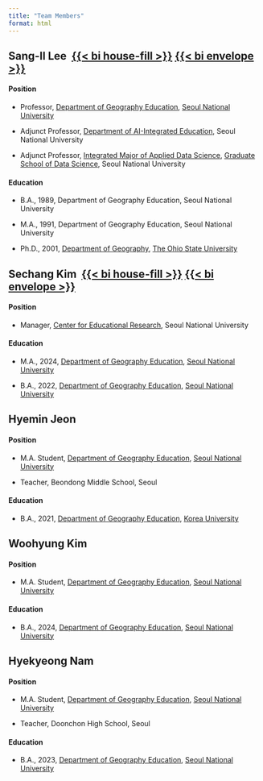 ```yaml
---
title: "Team Members"
format: html
---
```


## Sang-Il Lee  [{{< bi house-fill >}}](https://sangillee.snu.ac.kr) [{{< bi envelope >}}](mailto:si_lee@snu.ac.kr)

#### Position

-   Professor, [Department of Geography Education](https://geoedu.snu.ac.kr/), [Seoul National University](https://www.snu.ac.kr/)

-   Adjunct Professor, [Department of AI-Integrated Education](https://aied.snu.ac.kr/), Seoul National University

-   Adjunct Professor, [Integrated Major of Applied Data Science](https://gsds.snu.ac.kr/integrated/), [Graduate School of Data Science](https://gsds.snu.ac.kr/), Seoul National University

#### Education

-   B.A., 1989, Department of Geography Education, Seoul National University

-   M.A., 1991, Department of Geography Education, Seoul National University

-   Ph.D., 2001, [Department of Geography](https://geography.osu.edu/), [The Ohio State University](https://www.osu.edu/)

## Sechang Kim  [{{< bi house-fill >}}](https://sechang-kim.github.io/) [{{< bi envelope >}}](mailto:vs5345@snu.ac.kr)

#### Position

-   Manager, [Center for Educational Research](https://eduresearch.snu.ac.kr), Seoul National University

#### Education

-   M.A., 2024, [Department of Geography Education](https://geoedu.snu.ac.kr/), [Seoul National University](https://www.snu.ac.kr/)

-   B.A., 2022, [Department of Geography Education](https://geoedu.snu.ac.kr/), [Seoul National University](https://www.snu.ac.kr/)

## Hyemin Jeon

#### Position

-   M.A. Student, [Department of Geography Education](https://geoedu.snu.ac.kr/), [Seoul National University](https://www.snu.ac.kr/)

-   Teacher, Beondong Middle School, Seoul

#### Education

-   B.A., 2021, [Department of Geography Education](https://geoedu.korea.ac.kr/), [Korea University](https://www.korea.ac.kr/)

## Woohyung Kim

#### Position

-   M.A. Student, [Department of Geography Education](https://geoedu.snu.ac.kr/), [Seoul National University](https://www.snu.ac.kr/)

#### Education

-   B.A., 2024, [Department of Geography Education](https://geoedu.snu.ac.kr/), [Seoul National University](https://www.snu.ac.kr/)

## Hyekyeong Nam

#### Position

-   M.A. Student, [Department of Geography Education](https://geoedu.snu.ac.kr/), [Seoul National University](https://www.snu.ac.kr/)

-   Teacher, Doonchon High School, Seoul

#### Education

-   B.A., 2023, [Department of Geography Education](https://geoedu.snu.ac.kr/), [Seoul National University](https://www.snu.ac.kr/)
